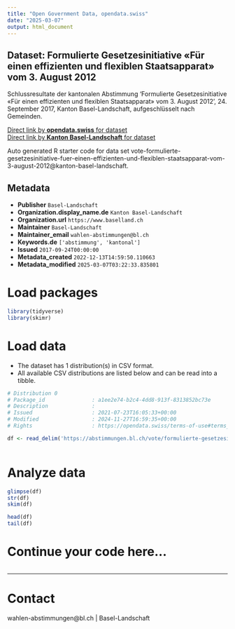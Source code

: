 ```yaml
---
title: "Open Government Data, opendata.swiss"
date: "2025-03-07"
output: html_document
---
```


## Dataset: Formulierte Gesetzesinitiative «Für einen effizienten und flexiblen Staatsapparat» vom 3. August 2012

Schlussresultate der kantonalen Abstimmung 'Formulierte Gesetzesinitiative «Für einen effizienten und flexiblen Staatsapparat» vom 3. August 2012', 24. September 2017, Kanton Basel-Landschaft, aufgeschlüsselt nach Gemeinden.

[Direct link by **opendata.swiss** for dataset](https://opendata.swiss/de/dataset/formulierte-gesetzesinitiative-fur-einen-effizienten-und-flexiblen-staatsapparat-vom-3-aug-2012)<br>
[Direct link by **Kanton Basel-Landschaft** for dataset](https://abstimmungen.bl.ch/vote/formulierte-gesetzesinitiative-fuer-einen-effizienten-und-flexiblen-staatsapparat-vom-3-august-2012/data)

Auto generated R starter code for data set vote-formulierte-gesetzesinitiative-fuer-einen-effizienten-und-flexiblen-staatsapparat-vom-3-august-2012@kanton-basel-landschaft.

## Metadata

- **Publisher** `Basel-Landschaft`
- **Organization.display_name.de** `Kanton Basel-Landschaft`
- **Organization.url** `https://www.baselland.ch`
- **Maintainer** `Basel-Landschaft`
- **Maintainer_email** `wahlen-abstimmungen@bl.ch`
- **Keywords.de** `['abstimmung', 'kantonal']`
- **Issued** `2017-09-24T00:00:00`
- **Metadata_created** `2022-12-13T14:59:50.110663`
- **Metadata_modified** `2025-03-07T03:22:33.835801`


# Load packages

```r

library(tidyverse)
library(skimr)

```

# Load data

-   The dataset has 1 distribution(s) in CSV format.
-   All available CSV distributions are listed below and can be read into a tibble.

```r

# Distribution 0
# Package_id               : a1ee2e74-b2c4-4dd8-913f-8313852bc73e
# Description              : 
# Issued                   : 2021-07-23T16:05:33+00:00
# Modified                 : 2024-11-27T16:59:35+00:00
# Rights                   : https://opendata.swiss/terms-of-use#terms_by

df <- read_delim('https://abstimmungen.bl.ch/vote/formulierte-gesetzesinitiative-fuer-einen-effizienten-und-flexiblen-staatsapparat-vom-3-august-2012/data-csv')



```

# Analyze data

```r

glimpse(df)
str(df)
skim(df)

head(df)
tail(df)

```

# Continue your code here...

```r

```

------------------------------------------------------------------------

# Contact

wahlen-abstimmungen@bl.ch | Basel-Landschaft
